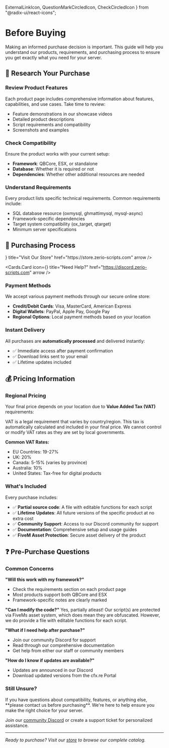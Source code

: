   ExternalLinkIcon,
  QuestionMarkCircledIcon,
  CheckCircledIcon
} from "@radix-ui/react-icons";

# Before Buying

Making an informed purchase decision is important. This guide will help you understand our products, requirements, and purchasing process to ensure you get exactly what you need for your server.

## 🎯 Research Your Purchase

<Steps>

### Review Product Features

Each product page includes comprehensive information about features, capabilities, and use cases. Take time to review:

- Feature demonstrations in our showcase videos
- Detailed product descriptions
- Script requirements and compatibility
- Screenshots and examples

### Check Compatibility

Ensure the product works with your current setup:

- **Framework**: QBCore, ESX, or standalone
- **Database**: Whether it is required or not
- **Dependencies**: Whether other additional resources are needed

### Understand Requirements

Every product lists specific technical requirements. Common requirements include:

- SQL database resource (oxmysql, ghmattimysql, mysql-async)
- Framework-specific dependencies
- Target system compatibility (ox_target, qtarget)
- Minimum server specifications

</Steps>

## 🛒 Purchasing Process

<Cards>
  <Cards.Card
    icon={<ExternalLinkIcon />}
    title="Visit Our Store"
    href="https://store.zerio-scripts.com"
    arrow
  />

  <Cards.Card
    icon={<QuestionMarkCircledIcon />}
    title="Need Help?"
    href="https://discord.zerio-scripts.com"
    arrow
  />
</Cards>

### Payment Methods

We accept various payment methods through our secure online store:

- **Credit/Debit Cards**: Visa, MasterCard, American Express
- **Digital Wallets**: PayPal, Apple Pay, Google Pay
- **Regional Options**: Local payment methods based on your location

### Instant Delivery

All purchases are **automatically processed** and delivered instantly:

- ✅ Immediate access after payment confirmation
- ✅ Download links sent to your email
- ✅ Lifetime updates included

## 💰 Pricing Information

### Regional Pricing

Your final price depends on your location due to **Value Added Tax (VAT)** requirements:

<Callout type="info">
  VAT is a legal requirement that varies by country/region. This tax is
  automatically calculated and included in your final price. We cannot control
  or modify VAT rates as they are set by local governments.
</Callout>

**Common VAT Rates:**

- EU Countries: 19-27%
- UK: 20%
- Canada: 5-15% (varies by province)
- Australia: 10%
- United States: Tax-free for digital products

### What's Included

Every purchase includes:

- ✅ **Partial source code**: A file with editable functions for each script
- ✅ **Lifetime Updates**: All future versions of the specific product at no extra cost
- ✅ **Community Support**: Access to our Discord community for support
- ✅ **Documentation**: Comprehensive setup and usage guides
- ✅ **FiveM Asset Protection**: Secure asset delivery of the product

## ❓ Pre-Purchase Questions

### Common Concerns

**"Will this work with my framework?"**

- Check the requirements section on each product page
- Most products support both QBCore and ESX
- Framework-specific notes are clearly marked

**"Can I modify the code?"**
Yes, partially atleast! Our script(s) are protected via FiveMs asset system, which does mean they are obfuscated. However, we do provide a file with editable functions for each script.

**"What if I need help after purchase?"**

- Join our community Discord for support
- Read through our comprehensive documentation
- Get help from either our staff or community members

**"How do I know if updates are available?"**

- Updates are announced in our Discord
- Download updated versions from the cfx.re Portal

### Still Unsure?

<Callout type="default">
If you have questions about compatibility, features, or anything else, **please contact us before purchasing**. We're here to help ensure you make the right choice for your server.

Join our [community Discord](https://discord.zerio-scripts.com) or create a support ticket for personalized assistance.

</Callout>

---

_Ready to purchase? Visit our [store](https://store.zerio-scripts.com) to browse our complete catalog._
